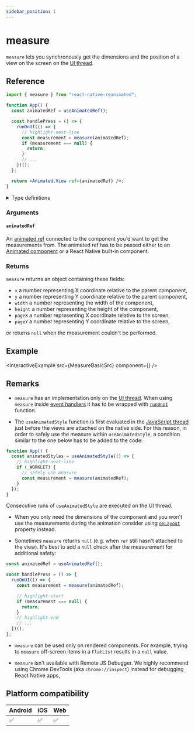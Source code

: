 ```yaml
---
sidebar_position: 1
---
```


# measure

`measure` lets you synchronously get the dimensions and the position of a view on the screen on the [UI thread](/docs/fundamentals/glossary#ui-thread).

## Reference

```jsx
import { measure } from "react-native-reanimated";

function App() {
  const animatedRef = useAnimatedRef();

  const handlePress = () => {
    runOnUI(() => {
      // highlight-next-line
      const measurement = measure(animatedRef);
      if (measurement === null) {
        return;
      }
      // ...
    })();
  };

  return <Animated.View ref={animatedRef} />;
}
```

<details>
<summary>Type definitions</summary>

```typescript
interface MeasuredDimensions {
  x: number;
  y: number;
  width: number;
  height: number;
  pageX: number;
  pageY: number;
}

function measure<T extends Component>(
  animatedRef: RefObject<T>
): MeasuredDimensions | null;
```

</details>

### Arguments

#### `animatedRef`

An [animated ref](/) connected to the component you'd want to get the measurements from. The animated ref has to be passed either to an [Animated component](/docs/fundamentals/glossary#animated-component) or a React Native built-in component.

### Returns

`measure` returns an object containing these fields:

- `x` a number representing X coordinate relative to the parent component,
- `y` a number representing Y coordinate relative to the parent component,
- `width` a number representing the width of the component,
- `height` a number representing the height of the component,
- `pageX` a number representing X coordinate relative to the screen,
- `pageY` a number representing Y coordinate relative to the screen,

or returns `null` when the measurement couldn't be performed.

## Example


<InteractiveExample src={MeasureBasicSrc} component={<MeasureBasic />} />

## Remarks

- `measure` has an implementation only on the [UI thread](/docs/fundamentals/glossary#ui-thread). When using `measure` inside [event handlers](https://react.dev/learn/responding-to-events#adding-event-handlers) it has to be wrapped with [`runOnUI`](/) function.

- The `useAnimatedStyle` function is first evaluated in the [JavaScript thread](/docs/fundamentals/glossary#javascript-thread) just before the views are attached on the native side. For this reason, in order to safely use the measure within `useAnimatedStyle`, a condition similar to the one below has to be added to the code:

<Indent>

```jsx
function App() {
  const animatedStyles = useAnimatedStyle(() => {
    // highlight-next-line
    if (_WORKLET) {
      // safely use measure
      const measurement = measure(animatedRef);
    }
  });
}
```

Consecutive runs of `useAnimatedStyle` are executed on the UI thread.

</Indent>

- When you only need the dimensions of the component and you won't use the measurements during the animation consider using [`onLayout`](https://reactnative.dev/docs/view#onlayout) property instead.

- Sometimes `measure` returns `null` (e.g. when `ref` still hasn't attached to the view). It's best to add a `null` check after the measurement for additional safety:

<Indent>

```jsx
const animatedRef = useAnimatedRef();

const handlePress = () => {
  runOnUI(() => {
    const measurement = measure(animatedRef);

    // highlight-start
    if (measurement === null) {
      return;
    }
    // highlight-end
    // ...
  })();
};
```

</Indent>

- `measure` can be used only on rendered components. For example, trying to `measure` off-screen items in a `FlatList` results in a `null` value.

- `measure` isn't available with Remote JS Debugger. We highly recommend using Chrome DevTools (aka `chrome://inspect`) instead for debugging React Native apps,

## Platform compatibility

<div className="compatibility">

| Android | iOS | Web |
| ------- | --- | --- |
| ✅      | ✅  | ✅  |

</div>
